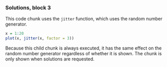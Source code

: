 ::: {.ft_solutions}

### Solutions, block 3

This code chunk uses the `jitter` function, which uses the random number generator. 


```r
x = 1:20
plot(x, jitter(x, factor = 3))
```

Because this child chunk is always executed, it has the same effect on the random number generator regardless of whether it is shown. The chunk is only shown when solutions are requested.

:::
